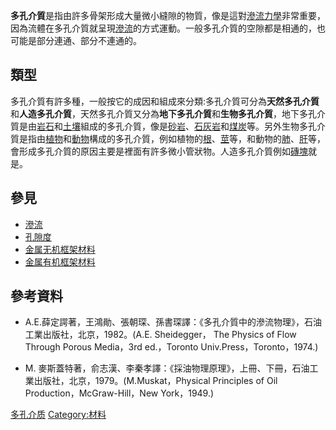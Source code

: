 '''多孔介質'''是指由許多骨架形成大量微小縫隙的物質，像是這對[[滲流力學|滲流力學]]非常重要，因為流體在多孔介質就呈現[[滲流|滲流]]的方式運動。一般多孔介質的空隙都是相通的，也可能是部分連通、部分不連通的。
==類型==
多孔介質有許多種，一般按它的成因和組成來分類:多孔介質可分為'''天然多孔介質'''和'''人造多孔介質'''，天然多孔介質又分為'''地下多孔介質 '''和'''生物多孔介質'''，地下多孔介質是由[[岩石|岩石]]和[[土|土壤]]組成的多孔介質，像是[[砂岩|砂岩]]、[[石灰岩|石灰岩]]和[[煤炭|煤炭]]等。另外生物多孔介質是指由[[植物|植物]]和[[動物|動物]]構成的多孔介質，例如植物的[[根|根]]、[[莖|莖]]等，和動物的[[肺|肺]]、[[肝|肝]]等，會形成多孔介質的原因主要是裡面有許多微小管狀物。人造多孔介質例如[[磚|磚塊]]就是。

==參見==
*[[滲流|滲流]]
*[[孔隙度|孔隙度]]
*[[金属无机框架材料|金属无机框架材料]]
*[[金属有机框架材料|金属有机框架材料]]

==參考資料==
*A.E.薛定諤著，王鴻勛、張朝琛、孫書琛譯：《多孔介質中的滲流物理》，石油工業出版社，北京，1982。(A.E. Sheidegger， The Physics of Flow Through Porous Media，3rd ed.，Toronto Univ.Press，Toronto，1974.) 

*M. 麥斯蓋特著，俞志漢、李秦孝譯：《採油物理原理》，上冊、下冊，石油工業出版社，北京，1979。(M.Muskat，Physical Principles of Oil Production，McGraw-Hill，New York，1949.) 


[[Category:多孔介质|]]
[[Category:材料|Category:材料]]
{{物理小作品}}